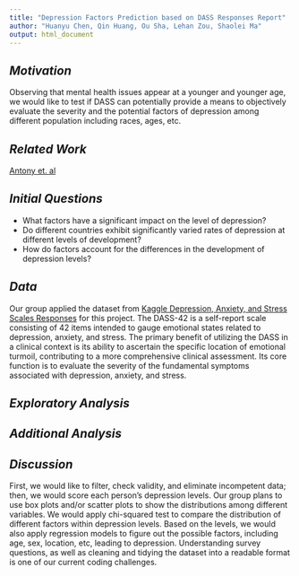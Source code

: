 ```yaml
---
title: "Depression Factors Prediction based on DASS Responses Report"
author: "Huanyu Chen, Qin Huang, Ou Sha, Lehan Zou, Shaolei Ma"
output: html_document
---
```


## *Motivation*

Observing that mental health issues appear at a younger and younger age, we would like to test if DASS can potentially provide a means to objectively evaluate the severity and the potential factors of depression among different population including races, ages, etc.


## *Related Work*

[Antony et. al](https://doi.org/10.1037/1040-3590.10.2.176)

## *Initial Questions*

* What factors have a significant impact on the level of depression?\
* Do different countries exhibit significantly varied rates of depression at different levels of development?\
* How do factors account for the differences in the development of depression levels?\

## *Data*

Our group applied the dataset from [Kaggle Depression, Anxiety, and Stress Scales Responses](https://www.kaggle.com/datasets/lucasgreenwell/depression-anxiety-stress-scales-responses/data?select=codebook.txt) for this project. The DASS-42 is a self-report scale consisting of 42 items intended to gauge emotional states related to depression, anxiety, and stress. The primary benefit of utilizing the DASS in a clinical context is its ability to ascertain the specific location of emotional turmoil, contributing to a more comprehensive clinical assessment. Its core function is to evaluate the severity of the fundamental symptoms associated with depression, anxiety, and stress.


## *Exploratory Analysis*


## *Additional Analysis*


## *Discussion*

First, we would like to filter, check validity, and eliminate incompetent data; then, we would score each person's depression levels. Our group plans to use box plots and/or scatter plots to show the distributions among different variables. We would apply chi-squared test to compare the distribution of different factors within depression levels. Based on the levels, we would also apply regression models to figure out the possible factors, including age, sex, location, etc, leading to depression. Understanding survey questions, as well as cleaning and tidying the dataset into a readable format is one of our current coding challenges.

